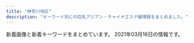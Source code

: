 ```yaml
---
title: "神奈川地区"
description: "キーワード別にの巨乳アジアン・チャイナエステ嬢情報をまとめました。"
---
```


新着画像と新着キーワードをまとめています。
2021年03月16日の情報です。

<DmmAffiliateIns />
<KeywordTable
  shops={
    [
    {
        "url": "https://arena.jpn.vin/",
        "name": "\u30a2\u30ea\u30fc\u30ca",
        "img_links": [
            "https://arena.jpn.vin/images/s_link.jpg",
            "https://arena.jpn.vin/images/room1.jpg",
            "https://arena.jpn.vin/images/tel.jpg",
            "https://arena.jpn.vin/images/top.jpg",
            "https://arena.jpn.vin/images/s2.jpg",
            "https://arena.jpn.vin/images/mobile.jpg",
            "https://arena.jpn.vin/images/room2.jpg",
            "https://arena.jpn.vin/images/room3.jpg",
            "https://arena.jpn.vin/photos/sites/25/2021/02/2021021019135619.jpg",
            "https://arena.jpn.vin/photos/sites/25/2021/02/2021021019135821.jpg",
            "https://arena.jpn.vin/images/s1.jpg",
            "https://arena.jpn.vin/images/news_bj2.jpg",
            "https://arena.jpn.vin/photos/sites/25/2021/02/202102101913575.jpg",
            "https://arena.jpn.vin/images/s_face.jpg",
            "https://arena.jpn.vin/photos/sites/25/2021/02/2021021019135553.jpg",
            "https://arena.jpn.vin/images/s_news.jpg",
            "https://arena.jpn.vin/images/new.jpg",
            "https://arena.jpn.vin/images/s_staff.jpg",
            "https://arena.jpn.vin/images/room4.jpg"
        ],
        "keywords": {
            "C": 12,
            "87": 16,
            "D": 64,
            "86": 32,
            "85": 16
        },
        "station": "JR\u6238\u585a\u99c5\u897f\u53e3"
    },
    {
        "name": "\u83ef\u84ee",
        "url": "http://karen.ies.fun/",
        "station": "JR\u8305\u30f6\u5d0e\u99c5\u5317\u53e3",
        "keywords": {},
        "img_links": []
    },
    {
        "station": "\u4e0a\u5927\u5ca1\u99c5",
        "img_links": [
            "http://www.cc-girl.work/images/7.jpg",
            "http://www.cc-girl.work/img/yuki1.jpg",
            "http://www.cc-girl.work/images/interior_t.jpg",
            "http://www.cc-girl.work/images/5.jpg",
            "http://www.cc-girl.work/img/eri1.jpg",
            "http://www.cc-girl.work/images/sys1.jpg",
            "http://www.cc-girl.work/img/momo1.jpg",
            "http://www.cc-girl.work/images/rec2.jpg",
            "http://www.cc-girl.work/img/ai1.jpg",
            "http://www.cc-girl.work/img/kaoru1.jpg",
            "http://www.cc-girl.work/images/mobile.jpg",
            "http://www.cc-girl.work/images/rec1.jpg",
            "http://www.cc-girl.work/images/4.jpg",
            "http://www.cc-girl.work/images/sys2.jpg",
            "http://www.cc-girl.work/img/yaya1.jpg",
            "http://www.cc-girl.work/images/11.jpg",
            "http://www.cc-girl.work/images/8.jpg",
            "http://www.cc-girl.work/img/kumi1.jpg",
            "http://www.cc-girl.work/images/news.jpg",
            "http://www.cc-girl.work/images/line.png",
            "http://www.cc-girl.work/img/sizuka1.jpg",
            "http://www.cc-girl.work/images/int1.jpg",
            "http://www.cc-girl.work/images/staff_t.jpg",
            "http://www.cc-girl.work/img/miho1.jpg",
            "http://www.cc-girl.work/images/6.jpg",
            "http://www.cc-girl.work/images/1.jpg",
            "http://www.cc-girl.work/images/2.jpg",
            "http://www.cc-girl.work/img/yuri1.jpg",
            "http://www.cc-girl.work/img/mari1.jpg",
            "http://www.cc-girl.work/images/ta.jpg",
            "http://www.cc-girl.work/images/3.jpg",
            "http://www.cc-girl.work/images/ac1.jpg",
            "http://www.cc-girl.work/images/9.jpg",
            "http://www.cc-girl.work/images/head.jpg",
            "http://www.cc-girl.work/images/10.jpg"
        ],
        "name": "yuyu-\u3086\u3046\u3086-",
        "keywords": {},
        "url": "http://www.cc-girl.work/"
    },
    {
        "name": "\u8ffd\u6d5c\u30de\u30c3\u30b5\u30fc\u30b8",
        "url": "http://oppama.iest.info/",
        "keywords": {
            "D": 15,
            "C": 3,
            "87": 3,
            "86": 12,
            "85": 3
        },
        "station": "\u8ffd\u6d5c\u99c5",
        "img_links": [
            "http://oppama.iest.info/images/bj3.jpg",
            "http://oppama.iest.info/images/l1.jpg",
            "http://oppama.iest.info/images/room5.jpg",
            "http://cdn.dino-es.com/images/line.jpg",
            "http://oppama.iest.info/photos/sites/10/2018/05/2018053009323210.jpg",
            "http://oppama.iest.info/photos/sites/10/2018/07/2018073109281781.jpg",
            "http://oppama.iest.info/photos/sites/10/2018/05/2018053009323272.jpg",
            "http://oppama.iest.info/images/top.jpg",
            "http://cdn.dino-es.com/images/logo/150x40DinoEs.png",
            "http://oppama.iest.info/images/s_news2.png",
            "http://oppama.iest.info/images/room6.jpg",
            "http://oppama.iest.info/photos/sites/10/2018/07/2018073109281740.jpg",
            "http://oppama.iest.info/images/room2.jpg",
            "http://oppama.iest.info/images/s_pick.png",
            "http://oppama.iest.info/photos/sites/10/2018/07/2018073109281759.jpg",
            "http://oppama.iest.info/images/room3.jpg",
            "http://oppama.iest.info/images/room4.jpg",
            "http://oppama.iest.info/images/room1.jpg",
            "http://oppama.iest.info/photos/sites/10/2018/07/2018073109281797.jpg",
            "http://oppama.iest.info/photos/sites/10/2018/05/2018053009323253.jpg",
            "http://oppama.iest.info/images/s_news.png",
            "http://cdn.dino-es.com/images/allpics/KL77e92f55838704c7de0a1eb6ca2a81a0/4ec1d6974658a8b101911755e5d05691.jpg",
            "http://oppama.iest.info/photos/sites/10/2018/05/2018053009323372.jpg",
            "http://oppama.iest.info/photos/sites/10/2018/07/2018073109281695.jpg",
            "http://oppama.iest.info/images/s_staff.jpg",
            "http://oppama.iest.info/images/mobile.png"
        ]
    },
    {
        "img_links": [
            "http://cherry.este.work/m-head03.jpg",
            "http://cherry.este.work/yui.jpg",
            "http://cherry.este.work/staff03-b.png",
            "http://cherry.este.work/staff05-b.png",
            "http://cherry.este.work/baner.jpg",
            "http://cherry.este.work/foot01.jpg",
            "http://cherry.este.work/call.png",
            "http://cherry.este.work/anna.jpg",
            "http://cherry.este.work/staff02-b.png"
        ],
        "url": "http://cherry.este.work/",
        "station": "JR\u5c0f\u7530\u539f\u99c5\u6771\u53e3",
        "keywords": {
            "85": 1,
            "F": 1,
            "90": 3,
            "D": 3,
            "92": 1,
            "E": 1
        },
        "name": "\u30cf\u30cb\u30fc\u30cf\u30cb\u30fc"
    },
    {
        "station": "JR\u85e4\u6ca2\u99c5\u5357\u53e3",
        "keywords": {},
        "img_links": [],
        "url": "https://arena.xyz.mn/",
        "name": "\u30a2\u30ea\u30fc\u30ca"
    },
    {
        "url": "http://es-rei.work/",
        "name": "\u9e97",
        "keywords": {
            "83": 4,
            "86": 4,
            "89": 2,
            "85": 2
        },
        "station": "JR\u85e4\u6ca2\u99c5\u5357\u53e3",
        "img_links": [
            "http://es-rei.work/2.jpg",
            "http://es-rei.work/_src/26747153/base_01.png",
            "http://es-rei.work/_src/26747304/line1.jpg",
            "http://es-rei.work/_src/26747185/base_01.png",
            "http://es-rei.work/_src/26838156/wechatimg204.jpg",
            "http://es-rei.work/4.jpg",
            "http://es-rei.work/_src/26791049/_dsf9442.jpg",
            "http://es-rei.work/_src/26747206/navi2_02.png",
            "http://es-rei.work/_src/34041693/line1.jpg",
            "http://es-rei.work/_src/26747294/line3.png",
            "http://es-rei.work/_src/34041596/05859f21726dfcef9faa9bab12a2595.jpg",
            "http://es-rei.work/_src/26747287/line3.png",
            "http://es-rei.work/_src/26747207/navi2_03.png",
            "http://es-rei.work/_src/26747173/base_03.png",
            "http://es-rei.work/_src/26790995/wechatimg38_20181018221746252.jpg",
            "http://es-rei.work/_src/26747293/line3.png",
            "http://es-rei.work/_src/26747301/line3.png",
            "http://es-rei.work/_src/26747218/line1.jpg",
            "http://es-rei.work/_src/26824435/cam2.png",
            "http://es-rei.work/_src/26747209/navi2_05.png",
            "http://es-rei.work/_src/26747289/wechatimg77.jpg",
            "http://es-rei.work/_src/26747203/list_04.png",
            "http://es-rei.work/_src/26747227/line3.png",
            "http://es-rei.work/_src/26747132/line1.jpg",
            "http://es-rei.work/_src/47863240/line3.png",
            "http://es-rei.work/_src/26791053/_dsf9449.jpg",
            "http://es-rei.work/_src/26747093/_igp4295.jpg",
            "http://es-rei.work/_src/26838160/line.png",
            "http://es-rei.work/_src/26747210/navi2_06.png",
            "http://es-rei.work/_src/26747221/wechatimg164_1.jpg",
            "http://es-rei.work/_src/47863108/wechatimg26_20200914183556350.jpg",
            "http://es-rei.work/_src/26747158/base_03.png",
            "http://es-rei.work/_src/26838174/line.png",
            "http://es-rei.work/_src/26747205/navi2_01.png",
            "http://es-rei.work/_src/26747114/base_03.png",
            "http://es-rei.work/_src/26747201/list_02.png",
            "http://es-rei.work/_src/26747141/base_03.png",
            "http://es-rei.work/_src/26747187/base_03.png",
            "http://es-rei.work/_src/26791051/_dsf9446.jpg",
            "http://es-rei.work/_src/26838136/news.jpg",
            "http://es-rei.work/_src/26747292/wechatimg202.jpg",
            "http://es-rei.work/_src/26747288/line3.png",
            "http://es-rei.work/_src/26747223/line3.png",
            "http://es-rei.work/_src/34124118/wechatimg26_20200914183556350.jpg",
            "http://es-rei.work/_src/26838155/wechatimg202.jpg",
            "http://es-rei.work/1.jpg",
            "http://es-rei.work/_src/26838157/wechatimg77.jpg",
            "http://es-rei.work/_src/34041600/line3.png",
            "http://es-rei.work/_src/26791115/_igp4263.jpg",
            "http://es-rei.work/_src/26747089/51d8ecbee4cc2935f070c539c37ded71.jpg",
            "http://es-rei.work/_src/26747199/sign.png",
            "http://es-rei.work/_src/26747225/wechatimg75.jpg",
            "http://es-rei.work/_src/26747222/line3.png",
            "http://es-rei.work/_src/26747086/base_01.png",
            "http://es-rei.work/_src/26747170/base_01.png",
            "http://es-rei.work/_src/26747200/list_01.png",
            "http://es-rei.work/_src/26747296/line1.jpg",
            "http://es-rei.work/_src/26747229/line1.jpg",
            "http://es-rei.work/_src/34041597/wechatimg26_20200914183556350.jpg",
            "http://es-rei.work/_src/47863242/100054276feb8d8cef3ac5199531cfe.jpg",
            "http://es-rei.work/_src/26747126/base_01.png",
            "http://es-rei.work/_src/26747226/line3.png",
            "http://es-rei.work/_src/26824216/b0131b16446464e537eff864d8f041bb.jpg",
            "http://es-rei.work/_src/47863241/05859f21726dfcef9faa9bab12a2595.jpg",
            "http://es-rei.work/_src/26747302/wechatimg204.jpg",
            "http://es-rei.work/_src/26747204/list_05.png",
            "http://es-rei.work/5.jpg",
            "http://es-rei.work/_src/26747300/line3.png",
            "http://es-rei.work/_src/26838158/wechatimg75.jpg",
            "http://es-rei.work/_src/47863244/line1.jpg",
            "http://es-rei.work/_src/26747202/list_03.png",
            "http://es-rei.work/_src/47863239/line3.png",
            "http://es-rei.work/_src/34041599/line3.png",
            "http://es-rei.work/_src/26747231/line1.jpg",
            "http://es-rei.work/3.jpg",
            "http://es-rei.work/_src/26747208/navi2_04.png"
        ]
    },
    {
        "img_links": [
            "http://sui-en.work/img/yuki1.jpg",
            "http://sui-en.work/images/ta.jpg",
            "http://sui-en.work/images/sys3.png",
            "http://sui-en.work/images/int2.png",
            "http://sui-en.work/images/info.jpg",
            "http://sui-en.work/images/b2.jpg",
            "http://sui-en.work/images/b1.jpg",
            "http://sui-en.work/img/sena1.jpg",
            "http://sui-en.work/images/int3.png",
            "http://sui-en.work/images/4.png",
            "http://sui-en.work/images/sys2.jpg",
            "http://sui-en.work/images/mobile.jpg",
            "http://sui-en.work/images/staff_t.png",
            "http://sui-en.work/images/3.png",
            "http://sui-en.work/images/1.png",
            "http://sui-en.work/images/interior_t.png",
            "http://sui-en.work/img/kaori1.jpg",
            "http://sui-en.work/images/2.png",
            "http://sui-en.work/img/hana1.jpg",
            "http://sui-en.work/images/tr.jpg",
            "http://sui-en.work/images/news.jpg",
            "http://sui-en.work/images/head.jpg",
            "http://sui-en.work/images/sys1.jpg",
            "http://sui-en.work/images/int1.png"
        ],
        "keywords": {},
        "station": "JR\u5e73\u585a\u99c5\u5317\u53e3",
        "name": "\u968f\u7e01",
        "url": "http://sui-en.work/"
    },
    {
        "station": "JR\u6771\u6238\u585a\u99c5\u6771\u53e3",
        "keywords": {
            "89": 1,
            "88": 1,
            "90": 2,
            "87": 1,
            "E": 1,
            "D": 4,
            "91": 1,
            "C": 1
        },
        "name": "Lydia\uff5e\u30ea\u30c7\u30a3\u30a2",
        "img_links": [
            "http://lydia.relaxnabi.com/images/call.png",
            "http://lydia.relaxnabi.com/css/m-top04.jpg",
            "http://lydia.relaxnabi.com/css/cam01.jpg",
            "http://lydia.relaxnabi.com/css/m-head.jpg",
            "http://lydia.relaxnabi.com/css/staff/staff0004.jpg",
            "http://lydia.relaxnabi.com/css/staff/staff0003.jpg",
            "http://lydia.relaxnabi.com/css/staff/staff00006.jpg",
            "http://lydia.relaxnabi.com/css/staff/staff0005.jpg",
            "http://lydia.relaxnabi.com/css/osusume28.jpg",
            "http://lydia.relaxnabi.com/css/staff/staff0001.jpg",
            "http://lydia.relaxnabi.com/css/staff/staff0002.jpg"
        ],
        "url": "http://lydia.relaxnabi.com/"
    },
    {
        "img_links": [
            "https://gakuen.est.cm/images/s_link.jpg",
            "https://gakuen.est.cm/images/g15.jpg",
            "https://gakuen.est.cm/images/g2.jpg",
            "https://gakuen.est.cm/images/g11.jpg",
            "https://gakuen.est.cm/photos/sites/28/2021/02/2021021806394710.jpg",
            "https://gakuen.est.cm/images/1.jpg",
            "https://gakuen.est.cm/images/info.jpg",
            "https://gakuen.est.cm/photos/sites/28/2021/03/2021030305584395.jpg",
            "https://gakuen.est.cm/images/mobile.jpg",
            "https://gakuen.est.cm/images/pick.jpg",
            "https://gakuen.est.cm/images/g13.jpg",
            "https://gakuen.est.cm/images/g14.jpg",
            "https://gakuen.est.cm/images/g3.jpg",
            "https://gakuen.est.cm/images/g1.jpg",
            "https://gakuen.est.cm/images/2.jpg",
            "https://gakuen.est.cm/photos/sites/28/2021/02/2021021806394561.jpg",
            "https://gakuen.est.cm/images/top.jpg",
            "https://gakuen.est.cm/images/news1.jpg",
            "https://gakuen.est.cm/images/s_staff.jpg",
            "https://gakuen.est.cm/photos/sites/28/2021/03/2021031607153859.jpg",
            "https://gakuen.est.cm/images/g16.jpg",
            "https://gakuen.est.cm/photos/sites/28/2021/02/2021021806394417.jpg",
            "https://gakuen.est.cm/images/g7.jpg",
            "https://gakuen.est.cm/photos/sites/28/2021/02/2021021806394618.jpg",
            "https://gakuen.est.cm/images/g17.jpg",
            "https://gakuen.est.cm/images/g10.jpg",
            "https://gakuen.est.cm/images/dairy1.jpg",
            "https://gakuen.est.cm/images/staff_bj3.jpg",
            "https://gakuen.est.cm/images/s_cosplay.jpg",
            "https://gakuen.est.cm/images/info2.jpg"
        ],
        "url": "https://gakuen.est.cm/",
        "keywords": {},
        "name": "\u5927\u8239\u5b66\u5712",
        "station": "JR\u5927\u8239\u99c5\u6771\u53e3"
    },
    {
        "station": "JR\u85e4\u6ca2\u99c5\u5317\u53e3",
        "keywords": {},
        "img_links": [
            "http://en.este88.com/i/images/info_07.jpg",
            "http://en.este88.com/gals/asuka1.jpg",
            "http://en.este88.com/gals/teina1.jpg",
            "http://en.este88.com/gals/saya1.jpg",
            "http://en.este88.com/i/images/info_15.jpg",
            "http://en.este88.com/gals/aya1.jpg",
            "http://en.este88.com/images/info.png",
            "http://en.este88.com/gals/koko1.jpg",
            "http://en.este88.com/gals/momo1.jpg",
            "http://en.este88.com/gals/nana1.jpg",
            "http://en.este88.com/i/images/info_09.jpg",
            "http://en.este88.com/gals/rena1.jpg",
            "http://en.este88.com/gals/riri1.jpg",
            "http://en.este88.com/i/images/info_12.jpg"
        ],
        "name": "\u7e01",
        "url": "http://en.este88.com/"
    },
    {
        "keywords": {},
        "name": "\u30cf\u30cb\u30fc",
        "station": "JR\u85e4\u6ca2\u99c5\u5357\u53e3",
        "img_links": [],
        "url": "http://www.miyoplop.xyz/"
    },
    {
        "name": "\u5929\u4f7f",
        "url": "http://uintiop.tokyo/",
        "station": "JR\u85e4\u6ca2\u99c5\u5357\u53e3",
        "img_links": [
            "http://uintiop.tokyo/picture/tel.png",
            "http://uintiop.tokyo/picture/4.jpg",
            "http://uintiop.tokyo/uploads/210111/1-210111123I9332.jpg",
            "http://uintiop.tokyo/uploads/200720/1-200H013041T46.jpg",
            "http://uintiop.tokyo/picture/top-img10.jpg",
            "http://uintiop.tokyo/picture/top-img03.jpg",
            "http://uintiop.tokyo/picture/top-img01.png",
            "http://uintiop.tokyo/picture/call.png",
            "http://uintiop.tokyo/picture/top-img02.png",
            "http://uintiop.tokyo/uploads/210220/1-21022013460JA.jpg",
            "http://uintiop.tokyo/uploads/210208/1-21020Q31459221.jpg",
            "http://uintiop.tokyo/uploads/200714/1-200G4125RS59.jpg",
            "http://uintiop.tokyo/uploads/200727/1-200HG01643361.jpg",
            "http://uintiop.tokyo/picture/2.jpg",
            "http://uintiop.tokyo/uploads/200714/1-200G4124210P7.jpg",
            "http://uintiop.tokyo/picture/3.jpg",
            "http://uintiop.tokyo/picture/1.jpg"
        ],
        "keywords": {
            "C": 15,
            "\u80f8": 1,
            "D": 2,
            "86": 2
        }
    },
    {
        "keywords": {
            "86": 2,
            "E": 1,
            "D": 3,
            "85": 1,
            "87": 1
        },
        "url": "http://esbest.info/",
        "img_links": [
            "http://esbest.info/images/store/03.jpg",
            "http://esbest.info/staffPhoto/b20200109133117.jpg",
            "http://esbest.info/uploadfiles/images/campaignEsbestInfo1.jpg",
            "http://esbest.info/staffPhoto/s20200111165529.jpg",
            "http://esbest.info/images/store/01.jpg",
            "http://esbest.info/images/store/04.jpg",
            "http://esbest.info/images/mobile.jpg",
            "http://esbest.info/js/sliderLine/slide_prev.png",
            "http://esbest.info/staffPhoto/s20200205123504.jpg",
            "http://esbest.info/staffPhoto/s20200526161929.jpg",
            "http://esbest.info/staffPhoto/s20200109133117.jpg",
            "http://esbest.info/staffPhoto/b20200111165529.jpg",
            "http://esbest.info/staffPhoto/b20200205123504.jpg",
            "http://esbest.info/staffPhoto/b20200526161929.jpg",
            "http://esbest.info/images/store/02.jpg",
            "http://esbest.info/js/sliderLine/slide_next.png",
            "http://esbest.info/images/returnBtn.png"
        ],
        "name": "\u30df\u30e9\u30dc\u30eb",
        "station": "JR\u6771\u6238\u585a\u99c5\u6771\u53e3"
    },
    {
        "name": "\u840c\u3048",
        "img_links": [
            "http://pretty-esthe.com/images/cg07.jpg",
            "http://pretty-esthe.com/images/r3.jpg",
            "http://pretty-esthe.com/images/staff_s.png",
            "http://pretty-esthe.com/images/r4.jpg",
            "http://pretty-esthe.com/images/cg05.jpg",
            "http://pretty-esthe.com/images/r2.jpg",
            "http://pretty-esthe.com/images/cg09.jpg",
            "http://pretty-esthe.com/images/r1.jpg",
            "http://pretty-esthe.com/images/evetop.png",
            "http://pretty-esthe.com/images/cg06.jpg",
            "http://pretty-esthe.com/images/news.png",
            "http://pretty-esthe.com/images/top.png"
        ],
        "station": "JR\u6238\u585a\u99c5\u6771\u53e3",
        "keywords": {
            "D": 9,
            "E": 3,
            "86": 12
        },
        "url": "http://pretty-esthe.com/"
    },
    {
        "station": "\u8305\u30f6\u5d0e\u99c5\u5357\u53e3",
        "img_links": [
            "http://tenshinokoi.es-come.net/img/header01.jpg",
            "http://tenshinokoi.es-come.net/girls/yurika1.jpg",
            "http://tenshinokoi.es-come.net/images/share/tel.png",
            "http://tenshinokoi.es-come.net/i/120/yuyu1.jpg",
            "http://tenshinokoi.es-come.net/girls/hiromi1.jpg",
            "http://tenshinokoi.es-come.net/i/80/sumire1.jpg",
            "http://tenshinokoi.es-come.net/girls/misaki1.jpg",
            "http://tenshinokoi.es-come.net/girls/riri1.jpg",
            "http://tenshinokoi.es-come.net/img/header00.jpg",
            "http://tenshinokoi.es-come.net/images/info1.jpg",
            "http://tenshinokoi.es-come.net/i/80/yuyu1.jpg",
            "http://tenshinokoi.es-come.net/images/share/pickup.png",
            "http://tenshinokoi.es-come.net/images/shishubar.png",
            "http://tenshinokoi.es-come.net/img/sumire1.jpg",
            "http://tenshinokoi.es-come.net/images/share/sp-kp2.png",
            "http://tenshinokoi.es-come.net/i/80/risa1.jpg",
            "http://tenshinokoi.es-come.net/i/80/yuna1.jpg",
            "http://tenshinokoi.es-come.net/images/info2.jpg",
            "http://tenshinokoi.es-come.net/i/120/yuna1.jpg",
            "http://tenshinokoi.es-come.net/girls/risa1.jpg",
            "http://tenshinokoi.es-come.net/i/120/risa1.jpg",
            "http://tenshinokoi.es-come.net/img/yuyu1.jpg",
            "http://tenshinokoi.es-come.net/girls/yuyu1.jpg",
            "http://tenshinokoi.es-come.net/images/qr.jpg",
            "http://tenshinokoi.es-come.net/i/120/sumire1.jpg",
            "http://tenshinokoi.es-come.net/girls/kana1.jpg",
            "http://tenshinokoi.es-come.net/images/infobar.png",
            "http://tenshinokoi.es-come.net/images/therapistbar.png",
            "http://tenshinokoi.es-come.net/img/header02.jpg",
            "http://tenshinokoi.es-come.net/girls/yuki1.jpg",
            "http://tenshinokoi.es-come.net/img/risa1.jpg",
            "http://tenshinokoi.es-come.net/girls/sumire1.jpg"
        ],
        "keywords": {},
        "name": "\u5929\u4f7f\u306e\u604b",
        "url": "http://tenshinokoi.es-come.net/"
    },
    {
        "station": "JR\u5e73\u585a\u99c5\u5317\u53e3",
        "keywords": {},
        "img_links": [
            "http://hiratsuka-est.com/images/right.jpg",
            "http://hiratsuka-est.com/images/r8.jpg",
            "http://hiratsuka-est.com/images/mi.jpg",
            "http://hiratsuka-est.com/images/banna2.jpg",
            "http://hiratsuka-est.com/images/top.jpg",
            "http://hiratsuka-est.com/images/r6.jpg",
            "http://hiratsuka-est.com/images/g7.jpg",
            "http://hiratsuka-est.com/images/g1.jpg",
            "http://hiratsuka-est.com/images/tel.jpg",
            "http://hiratsuka-est.com/images/left.jpg",
            "http://hiratsuka-est.com/images/g3.jpg",
            "http://hiratsuka-est.com/images/banna.jpg",
            "http://hiratsuka-est.com/images/r9.jpg",
            "http://hiratsuka-est.com/images/zi-faq.png",
            "http://hiratsuka-est.com/images/banna1.jpg",
            "http://hiratsuka-est.com/images/new1.jpg",
            "http://hiratsuka-est.com/images/r1.jpg",
            "http://hiratsuka-est.com/images/ll1.jpg",
            "http://hiratsuka-est.com/images/zi-staff.png",
            "http://hiratsuka-est.com/images/r4.jpg",
            "http://hiratsuka-est.com/images/g2.jpg",
            "http://hiratsuka-est.com/images/chc.jpg",
            "http://hiratsuka-est.com/images/zi-link.png",
            "http://hiratsuka-est.com/images/r5.jpg",
            "http://hiratsuka-est.com/images/g0.jpg",
            "http://hiratsuka-est.com/images/r7.jpg",
            "http://hiratsuka-est.com/images/rr1.jpg",
            "http://hiratsuka-est.com/images/tiao2.jpg",
            "http://hiratsuka-est.com/images/g4.jpg",
            "http://hiratsuka-est.com/images/r3.jpg"
        ],
        "name": "\u3055\u308f\u3084\u304b",
        "url": "http://hiratsuka-est.com/"
    },
    {
        "img_links": [
            "http://www.bestlove.iesjp.com/files/002-03.jpg",
            "http://www.bestlove.iesjp.com/files/005.jpg",
            "http://www.bestlove.iesjp.com/files/006.jpg",
            "http://www.bestlove.iesjp.com/images/mobile.jpg",
            "http://www.bestlove.iesjp.com/files/001-02.jpg",
            "http://www.bestlove.iesjp.com/photo_news/upimg/77212603ef74383541_0.jpg",
            "http://www.bestlove.iesjp.com/files/003.jpg",
            "http://www.bestlove.iesjp.com/files/003-03.jpg",
            "http://www.bestlove.iesjp.com/files/006-03.jpg",
            "http://www.bestlove.iesjp.com/images/atomosky.jpg",
            "http://www.bestlove.iesjp.com/files/004-03.jpg",
            "http://www.bestlove.iesjp.com/files/004.jpg",
            "http://www.bestlove.iesjp.com/files/005-03.jpg",
            "http://www.bestlove.iesjp.com/images/line.png",
            "http://www.bestlove.iesjp.com/photo_news/upimg/54866603c72e67a391_0.jpg",
            "http://www.bestlove.iesjp.com/files/006-02.jpg",
            "http://www.bestlove.iesjp.com/images/r3.jpg",
            "http://www.bestlove.iesjp.com/files/001.jpg",
            "http://www.bestlove.iesjp.com/files/001-03.jpg",
            "http://www.bestlove.iesjp.com/files/002-02.jpg",
            "http://www.bestlove.iesjp.com/files/005-02.jpg",
            "http://www.bestlove.iesjp.com/files/003-02.jpg",
            "http://www.bestlove.iesjp.com/files/002.jpg",
            "http://www.bestlove.iesjp.com/files/004-02.jpg"
        ],
        "keywords": {
            "D": 8,
            "83": 4,
            "C": 22,
            "87": 12
        },
        "url": "http://www.bestlove.iesjp.com/",
        "station": "JR\u5e73\u585a\u99c5\u5317\u53e3",
        "name": "Best Love \uff5e\u30d9\u30b9\u30c8\u30e9\u30d6\uff5e"
    },
    {
        "station": "JR\u5927\u8239\u99c5\u6771\u53e3",
        "keywords": {},
        "img_links": [
            "http://hoguraku.info/_src/22266489/navi_03.png",
            "http://hoguraku.info/_src/22294029/3_20180513213551306.jpg",
            "http://hoguraku.info/_src/22266486/navi2_01.png",
            "http://hoguraku.info/_src/22296697/pup.png",
            "http://hoguraku.info/_src/22266493/navi_05.png",
            "http://hoguraku.info/_src/22293865/sign.png",
            "http://hoguraku.info/_src/25168346/staff-2_20180823215120776.jpg",
            "http://hoguraku.info/staff-4.jpg",
            "http://hoguraku.info/_src/22266495/navi_06.png",
            "http://hoguraku.info/_src/22293820/wechatimg744.jpg",
            "http://hoguraku.info/_src/22294025/1_20180513213551260.jpg",
            "http://hoguraku.info/_src/22294028/3_20180513213551306.jpg",
            "http://hoguraku.info/_src/22266491/navi_04.png",
            "http://hoguraku.info/_src/22266398/img20180513214352559347.png",
            "http://hoguraku.info/_src/22294024/1_20180513213551260.jpg",
            "http://hoguraku.info/_src/22294026/wechatimg239.jpg",
            "http://hoguraku.info/_src/22266490/navi2_03.png",
            "http://hoguraku.info/_src/22266494/navi2_05.png",
            "http://hoguraku.info/_src/22266400/wechatimg94_20191205204136458.jpg",
            "http://hoguraku.info/_src/22294409/img20180513220122069421.png",
            "http://hoguraku.info/_src/22294027/wechatimg239.jpg",
            "http://hoguraku.info/staff-2.jpg",
            "http://hoguraku.info/_src/22294031/wechatimg175.jpg",
            "http://hoguraku.info/staff-1.jpg",
            "http://hoguraku.info/_src/22266488/navi2_02.png",
            "http://hoguraku.info/_src/22296687/pup.png",
            "http://hoguraku.info/_src/22294030/wechatimg175.jpg",
            "http://hoguraku.info/_src/22293781/sign.png",
            "http://hoguraku.info/_src/22266487/navi_02.png",
            "http://hoguraku.info/_src/22266492/navi2_04.png",
            "http://hoguraku.info/_src/42747719/img20200505151535254743.png",
            "http://hoguraku.info/_src/22266485/navi_01.png",
            "http://hoguraku.info/_src/22266524/wechatimg96_20191205204603604.jpg",
            "http://hoguraku.info/_src/22293601/newspinkup.png",
            "http://hoguraku.info/_src/37673393/wechatimg98.jpg",
            "http://hoguraku.info/_src/22296695/pup.png",
            "http://hoguraku.info/staff-3.jpg",
            "http://hoguraku.info/_src/22293610/pup.png",
            "http://hoguraku.info/_src/22266496/navi2_06.png"
        ],
        "name": "\u3055\u304f\u3089",
        "url": "http://hoguraku.info/"
    },
    {
        "img_links": [
            "http://f-kaori.work/images/9.jpg",
            "http://f-kaori.work/images/10.jpg",
            "http://f-kaori.work/sp/images/sisu_t.png",
            "http://f-kaori.work/sp/images/sisu.jpg",
            "http://f-kaori.work/sp/images/news.png",
            "http://f-kaori.work/images/interior_t.jpg",
            "http://f-kaori.work/sp/images/topgirl.png",
            "http://f-kaori.work/sp/images/pc.jpg",
            "http://f-kaori.work/sp/images/staff_t.jpg",
            "http://f-kaori.work/sp/images/5.jpg",
            "http://f-kaori.work/sp/images/tel.jpg",
            "http://f-kaori.work/sp/images/sys.png",
            "http://f-kaori.work/images/news.png",
            "http://f-kaori.work/img/sin1.jpg",
            "http://f-kaori.work/sp/img/emi1.jpg",
            "http://f-kaori.work/sp/images/1.jpg",
            "http://f-kaori.work/sp/images/interior_t.jpg",
            "http://f-kaori.work/sp/images/7.jpg",
            "http://f-kaori.work/images/sys.png",
            "http://f-kaori.work/images/sm.jpg",
            "http://f-kaori.work/images/7.jpg",
            "http://f-kaori.work/sp/menu/staff.jpg",
            "http://f-kaori.work/sp/images/rec1.png",
            "http://f-kaori.work/sp/menu/interior.jpg",
            "http://f-kaori.work/sp/img/sasa1.jpg",
            "http://f-kaori.work/sp/img/yoka1.jpg",
            "http://f-kaori.work/images/head.jpg",
            "http://f-kaori.work/images/staff_t.jpg",
            "http://f-kaori.work/sp/menu/top.jpg",
            "http://f-kaori.work/sp/images/head.jpg",
            "http://f-kaori.work/sp/images/top.jpg",
            "http://f-kaori.work/img/aya1.jpg",
            "http://f-kaori.work/sp/images/3.jpg",
            "http://f-kaori.work/img/risa1.jpg",
            "http://f-kaori.work/images/line.png",
            "http://f-kaori.work/img/yoka1.jpg",
            "http://f-kaori.work/img/sasa1.jpg",
            "http://f-kaori.work/sp/img/sora1.jpg",
            "http://f-kaori.work/images/6.jpg",
            "http://f-kaori.work/sp/images/6.jpg",
            "http://f-kaori.work/sp/images/int1.png",
            "http://f-kaori.work/images/rec1.png",
            "http://f-kaori.work/sp/images/newsb.png",
            "http://f-kaori.work/sp/img/aya1.jpg",
            "http://f-kaori.work/images/concept.png",
            "http://f-kaori.work/sp/images/10.jpg",
            "http://f-kaori.work/sp/img/sin1.jpg",
            "http://f-kaori.work/images/sisu_t.jpg",
            "http://f-kaori.work/img/emi1.jpg",
            "http://f-kaori.work/sp/img/yumi1.jpg",
            "http://f-kaori.work/images/int2.png",
            "http://f-kaori.work/img/sora1.jpg",
            "http://f-kaori.work/sp/images/int2.png",
            "http://f-kaori.work/images/sisu.png",
            "http://f-kaori.work/img/yumi1.jpg",
            "http://f-kaori.work/images/1.jpg",
            "http://f-kaori.work/images/rec2.jpg",
            "http://f-kaori.work/images/mobile.jpg",
            "http://f-kaori.work/sp/images/9.jpg",
            "http://f-kaori.work/sp/images/rec3.png",
            "http://f-kaori.work/sp/images/footer.png",
            "http://f-kaori.work/images/3.jpg",
            "http://f-kaori.work/images/5.jpg",
            "http://f-kaori.work/sp/images/rec2.jpg",
            "http://f-kaori.work/images/int1.png",
            "http://f-kaori.work/sp/images/8.jpg",
            "http://f-kaori.work/images/8.jpg",
            "http://f-kaori.work/sp/img/risa1.jpg"
        ],
        "station": "JR\u85e4\u6ca2\u99c5\u5357\u53e3",
        "keywords": {},
        "url": "http://f-kaori.work/",
        "name": "\u85ab"
    },
    {
        "name": "\u7652\u5fc3\u5712",
        "station": "JR\u85e4\u6ca2\u99c5\u5357\u53e3",
        "keywords": {},
        "img_links": [
            "http://yushinen.info/images/g1.jpg",
            "http://yushinen.info/images/flw.png",
            "http://yushinen.info/images/room2.jpg",
            "http://yushinen.info/images/g0.jpg",
            "http://yushinen.info/images/g5.jpg",
            "http://yushinen.info/images/ami1.jpg",
            "http://yushinen.info/images/g6.jpg",
            "http://yushinen.info/images/room1.jpg",
            "http://yushinen.info/images/saya1.jpg",
            "http://yushinen.info/images/room4.jpg",
            "http://yushinen.info/images/room3.jpg",
            "http://yushinen.info/images/g3.jpg",
            "http://yushinen.info/images/g7.jpg",
            "http://yushinen.info/images/nana1.jpg",
            "http://yushinen.info/images/top.jpg",
            "http://yushinen.info/images/g2.jpg",
            "http://yushinen.info/images/mobile.png",
            "http://yushinen.info/images/room6.jpg",
            "http://yushinen.info/images/eri1.jpg",
            "http://yushinen.info/images/g4.jpg",
            "http://yushinen.info/images/info.png",
            "http://yushinen.info/images/room5.jpg",
            "http://yushinen.info/images/miki1.jpg",
            "http://yushinen.info/images/nei-03.png"
        ],
        "url": "http://yushinen.info/"
    },
    {
        "img_links": [
            "http://onlyone-relax.xyz/images/cg07.jpg",
            "http://onlyone-relax.xyz/images/cg08.jpg",
            "http://onlyone-relax.xyz/images/1.jpg",
            "http://onlyone-relax.xyz/images/cg09.jpg",
            "http://onlyone-relax.xyz/images/top2.png",
            "http://onlyone-relax.xyz/images/4.jpg",
            "http://onlyone-relax.xyz/images/2.jpg",
            "http://onlyone-relax.xyz/images/cg01.jpg",
            "http://onlyone-relax.xyz/images/top.png",
            "http://onlyone-relax.xyz/images/spacer300x450.png",
            "http://onlyone-relax.xyz/images/cg02.jpg",
            "http://onlyone-relax.xyz/images/cg05.jpg",
            "http://onlyone-relax.xyz/images/cg03.jpg",
            "http://onlyone-relax.xyz/images/qr.jpg",
            "http://onlyone-relax.xyz/images/cg10.jpg",
            "http://onlyone-relax.xyz/images/cg04.jpg"
        ],
        "station": "JR\u5c0f\u7530\u539f\u99c5\u897f\u53e3",
        "name": "\u30ad\u30e5\u30fc\u30c8",
        "keywords": {
            "F": 8,
            "D": 52,
            "E": 8,
            "C": 8
        },
        "url": "http://onlyone-relax.xyz/"
    },
    {
        "img_links": [
            "https://temiri.ests.jp/images/tit_eject.jpg",
            "https://temiri.ests.jp/images/link_nav07.jpg",
            "https://temiri.ests.jp/images/tit_face.jpg",
            "https://temiri.ests.jp/images/close_eject.png",
            "https://temiri.ests.jp/images/tit_new.jpg",
            "https://temiri.ests.jp/images/img_eject.jpg",
            "https://temiri.ests.jp/images/btn_eject.jpg",
            "https://temiri.ests.jp/photos/sites/37/2021/03/2021031204343630.jpg",
            "https://temiri.ests.jp/photos/sites/37/2021/03/2021030106081839.jpg",
            "https://temiri.ests.jp/images/room6.jpg",
            "https://temiri.ests.jp/images/room5.jpg",
            "https://temiri.ests.jp/images/room1.jpg",
            "https://temiri.ests.jp/images/link_nav01.jpg",
            "https://temiri.ests.jp/images/link_nav03.jpg",
            "https://temiri.ests.jp/images/sp_top.jpg",
            "https://temiri.ests.jp/images/link_nav05.jpg",
            "https://temiri.ests.jp/photos/sites/37/2021/03/2021031607370976.jpg",
            "https://temiri.ests.jp/images/link_nav02.jpg",
            "https://temiri.ests.jp/images/room3.jpg",
            "https://temiri.ests.jp/photos/sites/37/2021/03/2021030103445096.jpg",
            "https://temiri.ests.jp/images/top.png",
            "https://temiri.ests.jp/images/room2.jpg",
            "https://temiri.ests.jp/images/link_nav04.jpg",
            "https://temiri.ests.jp/images/link_nav06.jpg",
            "https://temiri.ests.jp/photos/sites/37/2021/03/2021030103445152.jpg",
            "https://temiri.ests.jp/images/room4.jpg",
            "https://temiri.ests.jp/photos/sites/37/2021/03/2021030103445059.jpg"
        ],
        "station": "\u80fd\u898b\u53f0\u99c5",
        "url": "https://temiri.ests.jp/",
        "name": "\u30c6\u30df\u30ea",
        "keywords": {
            "C": 56,
            "D": 56,
            "83": 12,
            "85": 24,
            "86": 32
        }
    },
    {
        "img_links": [
            "http://o-jp.com/tsubaki/images/mimi1.jpg",
            "http://o-jp.com/tsubaki/images/photo02.jpg",
            "http://o-jp.com/tsubaki/images/index_enter.jpg",
            "http://o-jp.com/tsubaki/images/photo03.jpg",
            "http://o-jp.com/tsubaki/images/t_discount.jpg",
            "http://o-jp.com/tsubaki/images/photo01.jpg",
            "http://o-jp.com/tsubaki/images/t_mobile.jpg",
            "http://o-jp.com/tsubaki/images/photo04.jpg"
        ],
        "name": "\u693f",
        "station": "JR\u5e73\u585a\u99c5\u897f\u53e3",
        "keywords": {
            "C": 6
        },
        "url": "http://o-jp.com/tsubaki/"
    },
    {
        "img_links": [
            "http://izumi.ests.jp/images/service3.jpg",
            "http://izumi.ests.jp/images/service4.jpg",
            "http://izumi.ests.jp/images/room3.jpg",
            "http://izumi.ests.jp/images/service1.jpg",
            "http://izumi.ests.jp/photos/sites/54/2020/09/2020092004565418.jpg",
            "http://izumi.ests.jp/images/info.jpg",
            "http://izumi.ests.jp/photos/sites/54/2020/07/2020070605483923.jpg",
            "http://izumi.ests.jp/images/service2.jpg",
            "http://izumi.ests.jp/images/s_news.jpg",
            "http://izumi.ests.jp/images/mobile.jpg",
            "http://izumi.ests.jp/images/room4.jpg",
            "http://izumi.ests.jp/photos/sites/54/2020/12/2020121307073529.jpg",
            "http://izumi.ests.jp/images/s3.jpg",
            "http://izumi.ests.jp/images/s1.jpg",
            "http://izumi.ests.jp/images/top.jpg",
            "http://izumi.ests.jp/photos/sites/54/2019/10/2019100205592997.jpg",
            "http://izumi.ests.jp/images/room2.jpg",
            "http://izumi.ests.jp/images/room1.jpg",
            "http://izumi.ests.jp/photos/sites/54/2019/10/2019100205593058.jpg",
            "http://izumi.ests.jp/images/info2.jpg",
            "http://izumi.ests.jp/photos/sites/54/2020/05/2020051209400132.jpg"
        ],
        "name": "\u6e58\u5357\u604b",
        "url": "http://izumi.ests.jp/",
        "keywords": {
            "87": 7,
            "85": 28,
            "86": 7,
            "D": 35,
            "E": 7
        },
        "station": "\u6e58\u5357\u53f0\u99c5\u897f\u53e3"
    },
    {
        "url": "http://treat-rlx.com/",
        "keywords": {
            "C": 11
        },
        "station": "\u5584\u884c\u99c5\u6771\u53e3",
        "img_links": [
            "http://treat-rlx.com/pic/topimg2.png",
            "http://treat-rlx.com/i/files/homeimg.jpg",
            "http://treat-rlx.com/pic/head.jpg",
            "http://treat-rlx.com/pic/topimg4.png",
            "http://treat-rlx.com/img/ttl_mobile.png",
            "http://treat-rlx.com/img/ttl_staff.jpg",
            "http://treat-rlx.com/pic/topimg3.png",
            "http://treat-rlx.com/staff/mika/01mb.jpg",
            "http://treat-rlx.com/staff/aya/01.jpg",
            "http://treat-rlx.com/staff/aya/01mb.jpg",
            "http://treat-rlx.com/img/att.png",
            "http://treat-rlx.com/pic/topimg1.png",
            "http://treat-rlx.com/img/ttl_rec.png",
            "http://treat-rlx.com/pic/topimg5.png",
            "http://treat-rlx.com/staff/mika/01.jpg"
        ],
        "name": "\u798f\u7e01"
    },
    {
        "station": "JR\u85e4\u6ca2\u99c5\u5357\u53e3",
        "keywords": {},
        "url": "http://baraen.xyz/",
        "img_links": [
            "http://baraen.xyz/images/g2.jpg",
            "http://baraen.xyz/images/room6.jpg",
            "http://baraen.xyz/images/mobile.jpg",
            "http://baraen.xyz/images/g0.jpg",
            "http://baraen.xyz/images/mafaxine_d.jpg",
            "http://baraen.xyz/images/kanban.jpg",
            "http://baraen.xyz/images/mafaxine_j.jpg",
            "http://baraen.xyz/images/room2.jpg",
            "http://baraen.xyz/images/g4.jpg",
            "http://baraen.xyz/images/g1.jpg",
            "http://baraen.xyz/images/maga.jpg",
            "http://baraen.xyz/images/miki2.jpg",
            "http://baraen.xyz/images/room1.jpg",
            "http://baraen.xyz/images/room4.jpg",
            "http://baraen.xyz/images/g3.jpg",
            "http://baraen.xyz/images/g6.jpg",
            "http://baraen.xyz/images/miki1.jpg"
        ],
        "name": "\u30d0\u30e9\u5712"
    },
    {
        "station": "JR\u5e73\u585a\u99c5",
        "keywords": {
            "D": 3,
            "E": 2,
            "87": 1,
            "85": 1,
            "86": 3
        },
        "img_links": [
            "http://esthe-massage.pw/img/top.jpg",
            "http://esthe-massage.pw/img/m6.jpg",
            "http://esthe-massage.pw/img/m30.jpg",
            "http://esthe-massage.pw/img/fla.jpg",
            "http://esthe-massage.pw/img/m20.jpg",
            "http://esthe-massage.pw/img/cg03.jpg",
            "http://esthe-massage.pw/img/cg02.jpg",
            "http://esthe-massage.pw/img/stan.png",
            "http://esthe-massage.pw/img/m1.jpg",
            "http://esthe-massage.pw/img/m5.jpg",
            "http://esthe-massage.pw/img/m2.jpg",
            "http://esthe-massage.pw/img/m3.jpg",
            "http://esthe-massage.pw/img/m4.jpg",
            "http://esthe-massage.pw/img/cg05.jpg",
            "http://esthe-massage.pw/img/m60.jpg",
            "http://esthe-massage.pw/img/cg01.jpg",
            "http://esthe-massage.pw/img/m10.jpg",
            "http://esthe-massage.pw/img/cg04.jpg",
            "http://esthe-massage.pw/img/noo.png",
            "http://esthe-massage.pw/img/no.png"
        ],
        "url": "http://esthe-massage.pw/",
        "name": "\u6843\u9999"
    },
    {
        "img_links": [
            "http://candy.relaxjp.com/css/staff/staff003-a.png",
            "http://candy.relaxjp.com/images/slider1/001.jpg",
            "http://candy.relaxjp.com/css/staff/staff004.png",
            "http://candy.relaxjp.com/css/nav/nav-002.png",
            "http://candy.relaxjp.com/css/staff/staff003.png",
            "http://candy.relaxjp.com/css/osusume02.jpg",
            "http://candy.relaxjp.com/css/staff/staff005.png",
            "http://candy.relaxjp.com/css/nav/nav-001.png",
            "http://candy.relaxjp.com/css/staff/staff002-a.png",
            "http://candy.relaxjp.com/css/nav/nav-006.png",
            "http://candy.relaxjp.com/images/slider1/003.jpg",
            "http://candy.relaxjp.com/css/top0001.png",
            "http://candy.relaxjp.com/css/staff/staff007-a.png",
            "http://candy.relaxjp.com/css/staff/staff0001.png",
            "http://candy.relaxjp.com/css/nav/nav-004.png",
            "http://candy.relaxjp.com/css/staff/staff004-a.png",
            "http://candy.relaxjp.com/css/staff/staff006.png",
            "http://candy.relaxjp.com/css/staff/staff007.png",
            "http://candy.relaxjp.com/css/staff/staff001-a.png",
            "http://candy.relaxjp.com/css/staff/staff006-a.png",
            "http://candy.relaxjp.com/css/staff/staff002.png",
            "http://candy.relaxjp.com/css/nav/nav-005.png",
            "http://candy.relaxjp.com/css/staff/staff005-a.png",
            "http://candy.relaxjp.com/css/tel.png",
            "http://candy.relaxjp.com/css/nav/nav-003.png"
        ],
        "url": "http://candy.relaxjp.com/",
        "station": "JR\u6771\u6238\u585a\u99c5\u6771\u53e3",
        "keywords": {
            "D": 4,
            "C": 2,
            "88": 1,
            "85": 1,
            "87": 1,
            "89": 2,
            "90": 1
        },
        "name": "Candy"
    },
    {
        "keywords": {},
        "name": "\u6075",
        "station": "JR\u85e4\u6ca2\u99c5\u5357\u53e3",
        "img_links": [
            "http://megumi-est.xyz/images/roomimg/img1.png",
            "http://megumi-est.xyz/girl/8.jpg",
            "http://megumi-est.xyz/girl/4.jpg",
            "http://megumi-est.xyz/girl/1.jpg",
            "http://megumi-est.xyz/images/roomimg/img2.png",
            "http://megumi-est.xyz/images/staff_bg.png",
            "http://megumi-est.xyz/images/roomimg/img3.png",
            "http://megumi-est.xyz/images/roomimg/img4.png",
            "http://megumi-est.xyz/images/pickup_line.png",
            "http://megumi-est.xyz/images/newsbg.png",
            "http://megumi-est.xyz/images/mobile_bg.png",
            "http://megumi-est.xyz/girl/5.jpg",
            "http://megumi-est.xyz/images/topbg.jpg"
        ],
        "url": "http://megumi-est.xyz/"
    },
    {
        "url": "http://yu-raku.info/",
        "station": "JR\u5927\u8239\u99c5\u6771\u53e3",
        "keywords": {},
        "img_links": [
            "http://yu-raku.info/images/bar-cam.png",
            "http://yu-raku.info/staff/s-emi4.jpg",
            "http://yu-raku.info/images/c-top0.png",
            "http://yu-raku.info/sp/images/bar-cover.png",
            "http://yu-raku.info/images/bar-interior.png",
            "http://yu-raku.info/images/bar-therapist.png",
            "http://yu-raku.info/images/c-therapist0.png",
            "http://yu-raku.info/images/bar-info.png",
            "http://yu-raku.info/staff/s-miki1.jpg",
            "http://yu-raku.info/images/b-interior.jpg",
            "http://yu-raku.info/staff/s-kana1.jpg",
            "http://yu-raku.info/staff/s-niri1.jpg",
            "http://yu-raku.info/staff/s-nana1.jpg",
            "http://yu-raku.info/staff/s-sayuri1.jpg",
            "http://yu-raku.info/staff/s-emi3.jpg",
            "http://yu-raku.info/sp/images/bar-cam.png",
            "http://yu-raku.info/images/bar-cover.png",
            "http://yu-raku.info/images/pic-interior.png",
            "http://yu-raku.info/staff/s-emi5.jpg",
            "http://yu-raku.info/images/fotter.jpg",
            "http://yu-raku.info/staff/s-yuko1.jpg",
            "http://yu-raku.info/sp/images/b-tel.png"
        ],
        "name": "\u60a0\u697d"
    },
    {
        "name": "\u30ea\u30d6\u30ec\u30b9",
        "station": "JR\u6771\u6238\u585a\u99c5\u897f\u53e3",
        "img_links": [
            "http://es-libres.com/images/guide.jpg",
            "http://es-libres.com/js/sliderLine/slide_next.png",
            "http://es-libres.com/staffPhoto/s20201007072654.jpg",
            "http://es-libres.com/staffPhoto/s20201007072718.jpg",
            "http://es-libres.com/staffPhoto/s20201007072550.jpg",
            "http://es-libres.com/staffPhoto/b20201007072718.jpg",
            "http://es-libres.com/images/mobile.jpg",
            "http://es-libres.com/images/returnBtn.png",
            "http://es-libres.com/images/gallery/01.jpg",
            "http://es-libres.com/staffPhoto/b20201007072633.jpg",
            "http://es-libres.com/staffPhoto/b20201007072654.jpg",
            "http://es-libres.com/uploadfiles/Image/campaignEsLibresCom.jpg",
            "http://es-libres.com/staffPhoto/s20201007072633.jpg",
            "http://es-libres.com/js/sliderLine/slide_prev.png",
            "http://es-libres.com/images/gallery/03.jpg",
            "http://es-libres.com/images/gallery/04.jpg",
            "http://es-libres.com/images/gallery/02.jpg",
            "http://es-libres.com/staffPhoto/b20201007072550.jpg"
        ],
        "keywords": {
            "E": 1,
            "89": 1,
            "D": 2,
            "C": 1
        },
        "url": "http://es-libres.com/"
    },
    {
        "keywords": {},
        "url": "http://genkimorimori.ies.bz/",
        "img_links": [
            "http://genkimorimori.ies.bz/photos/sites/68/2021/01/2021011903470168.jpg",
            "http://genkimorimori.ies.bz/photos/sites/68/2020/11/2020112402100578.jpg",
            "http://genkimorimori.ies.bz/images/news1.jpg",
            "http://genkimorimori.ies.bz/photos/sites/68/2020/11/2020110308572993.jpg",
            "http://genkimorimori.ies.bz/photos/sites/68/2020/12/2020121003212539.jpg",
            "http://genkimorimori.ies.bz/images/1.jpg",
            "http://genkimorimori.ies.bz/images/g7.jpg",
            "http://genkimorimori.ies.bz/images/s_staff.jpg",
            "http://genkimorimori.ies.bz/images/mobile.jpg",
            "http://genkimorimori.ies.bz/photos/sites/68/2020/12/2020120502191455.jpg",
            "http://genkimorimori.ies.bz/images/g15.jpg",
            "http://genkimorimori.ies.bz/images/g17.jpg",
            "http://genkimorimori.ies.bz/images/pick.jpg",
            "http://genkimorimori.ies.bz/images/s_link.jpg",
            "http://genkimorimori.ies.bz/images/dairy1.jpg",
            "http://genkimorimori.ies.bz/photos/sites/68/2021/01/2021013007244222.jpg",
            "http://genkimorimori.ies.bz/photos/sites/68/2020/11/2020110308582485.jpg",
            "http://genkimorimori.ies.bz/images/g2.jpg",
            "http://genkimorimori.ies.bz/images/info.jpg",
            "http://genkimorimori.ies.bz/photos/sites/68/2020/12/202012150154361.jpg",
            "http://genkimorimori.ies.bz/images/top.jpg",
            "http://genkimorimori.ies.bz/photos/sites/68/2020/12/2020120703525262.jpg",
            "http://genkimorimori.ies.bz/images/g10.jpg",
            "http://genkimorimori.ies.bz/images/g3.jpg",
            "http://genkimorimori.ies.bz/images/g1.jpg",
            "http://genkimorimori.ies.bz/images/g14.jpg",
            "http://genkimorimori.ies.bz/images/g16.jpg",
            "http://genkimorimori.ies.bz/photos/sites/68/2020/11/2020110308572890.jpg",
            "http://genkimorimori.ies.bz/images/staff_bj3.jpg",
            "http://genkimorimori.ies.bz/images/g11.jpg",
            "http://genkimorimori.ies.bz/images/s_cosplay.jpg",
            "http://genkimorimori.ies.bz/images/info2.jpg",
            "http://genkimorimori.ies.bz/images/g13.jpg",
            "http://genkimorimori.ies.bz/photos/sites/68/2020/11/2020112402100696.jpg",
            "http://genkimorimori.ies.bz/images/2.jpg",
            "http://genkimorimori.ies.bz/photos/sites/68/2020/11/2020110308572868.jpg"
        ],
        "station": "\u79e6\u91ce\u99c5\u5317\u53e3",
        "name": "\u5143\u6c17\u3082\u308a\u3082\u308a"
    },
    {
        "station": "\u9db4\u5dfb\u6e29\u6cc9\u99c5\u5317\u53e3",
        "img_links": [],
        "name": "\u30a2\u30ed\u30a8",
        "url": "http://oil.abnavi.info/",
        "keywords": {}
    },
    {
        "img_links": [
            "http://lavender-est.xyz/girl/11.jpg",
            "http://lavender-est.xyz/girl/2_1.jpg",
            "http://lavender-est.xyz/girl/2.jpg",
            "http://lavender-est.xyz/girl/9_1.jpg",
            "http://lavender-est.xyz/girl/5.jpg",
            "http://lavender-est.xyz/girl/8.jpg",
            "http://lavender-est.xyz/girl/4_1.jpg",
            "http://lavender-est.xyz/girl/5_2.jpg",
            "http://lavender-est.xyz/images/lr_02.jpg",
            "http://lavender-est.xyz/girl/10_1.jpg",
            "http://lavender-est.xyz/images/tel.png",
            "http://lavender-est.xyz/girl/7.jpg",
            "http://lavender-est.xyz/girl/15.jpg",
            "http://lavender-est.xyz/images/top01.jpg",
            "http://lavender-est.xyz/girl/3.jpg",
            "http://lavender-est.xyz/girl/4.jpg",
            "http://lavender-est.xyz/girl/9.jpg",
            "http://lavender-est.xyz/i/girl/4.jpg",
            "http://lavender-est.xyz/images/room/r3.jpg",
            "http://lavender-est.xyz/images/pro_girl_line.jpg",
            "http://lavender-est.xyz/girl/15_1.jpg",
            "http://lavender-est.xyz/images/room/r4.jpg",
            "http://lavender-est.xyz/girl/5_1.jpg",
            "http://lavender-est.xyz/girl/8_1.jpg",
            "http://lavender-est.xyz/girl/3_1.jpg",
            "http://lavender-est.xyz/girl/11_1.jpg",
            "http://lavender-est.xyz/girl/5_3.jpg",
            "http://lavender-est.xyz/girl/10.jpg",
            "http://lavender-est.xyz/girl/14_2.jpg",
            "http://lavender-est.xyz/girl/14_1.jpg",
            "http://lavender-est.xyz/images/room/r1.jpg",
            "http://lavender-est.xyz/girl/7_2.jpg",
            "http://lavender-est.xyz/images/mobile.png",
            "http://lavender-est.xyz/images/bar_staff.jpg",
            "http://lavender-est.xyz/girl/14.jpg",
            "http://lavender-est.xyz/images/room/r2.jpg",
            "http://lavender-est.xyz/girl/11_2.jpg",
            "http://lavender-est.xyz/girl/7_1.jpg",
            "http://lavender-est.xyz/girl/10_2.jpg",
            "http://lavender-est.xyz/images/twitter.jpg",
            "http://lavender-est.xyz/girl/9_2.jpg"
        ],
        "url": "http://lavender-est.xyz/",
        "keywords": {},
        "name": "\u30e9\u30d9\u30f3\u30c0\u30fc",
        "station": "JR\u85e4\u6ca2\u99c5\u5357\u53e3"
    },
    {
        "img_links": [
            "http://civebt.xyz/templets/default/picture/rec1.png",
            "http://civebt.xyz/templets/default/picture/staff_t.jpg",
            "http://civebt.xyz/templets/default/picture/head.jpg",
            "http://civebt.xyz/uploads/201103/1-201103091122a3.jpg",
            "http://civebt.xyz/templets/default/picture/news.jpg",
            "http://civebt.xyz/uploads/201103/1-201103143450506.jpg",
            "http://civebt.xyz/uploads/201103/1-201103091150648.jpg",
            "http://civebt.xyz/uploads/180620/1-1P62010193X63.jpg",
            "http://civebt.xyz/uploads/180620/1-1P62010154K00.png",
            "http://civebt.xyz/uploads/201102/1-2011021306404K.png",
            "http://civebt.xyz/templets/default/picture/interior_t.jpg",
            "http://civebt.xyz/uploads/201102/1-201102130FY09.png",
            "http://civebt.xyz/uploads/201103/1-201103091136248.jpg"
        ],
        "url": "http://civebt.xyz/",
        "station": "\u6e58\u5357\u53f0\u99c5\u897f\u53e3",
        "keywords": {
            "G": 4,
            "E": 8
        },
        "name": "\u9b54\u6cd5\u306e\u5973\u738b"
    },
    {
        "url": "http://es-hanabi.xyz/",
        "name": "\u30cf\u30ca\u30d3",
        "station": "JR\u5e73\u585a\u99c5\u897f\u53e3",
        "img_links": [
            "http://es-hanabi.xyz/images/r1.jpg",
            "http://es-hanabi.xyz/images/g3.jpg",
            "http://es-hanabi.xyz/images/r7.jpg",
            "http://es-hanabi.xyz/images/r6.jpg",
            "http://es-hanabi.xyz/images/r5.jpg",
            "http://es-hanabi.xyz/images/g2.jpg",
            "http://es-hanabi.xyz/images/r8.jpg",
            "http://es-hanabi.xyz/images/g4.jpg",
            "http://es-hanabi.xyz/images/mobile.png",
            "http://es-hanabi.xyz/images/top.jpg",
            "http://es-hanabi.xyz/images/r2.jpg",
            "http://es-hanabi.xyz/images/g1.jpg",
            "http://es-hanabi.xyz/images/g5.jpg",
            "http://es-hanabi.xyz/images/g0.jpg",
            "http://es-hanabi.xyz/images/zi_staff.png",
            "http://es-hanabi.xyz/images/new1.jpg"
        ],
        "keywords": {
            "C": 7
        }
    },
    {
        "img_links": [
            "http://www.sh-riraku77.site/uploads/190703/1-1ZF3151554H6.jpg",
            "http://www.sh-riraku77.site/picture/s_new.png",
            "http://www.sh-riraku77.site/picture/i_therapist.png",
            "http://www.sh-riraku77.site/picture/photo3.png",
            "http://www.sh-riraku77.site/plus/images/room2.jpg",
            "http://www.sh-riraku77.site/uploads/201214/1-201214130312232.jpg",
            "http://www.sh-riraku77.site/picture/s_staff.png",
            "http://www.sh-riraku77.site/plus/images/room3.jpg",
            "http://www.sh-riraku77.site/picture/end.png",
            "http://www.sh-riraku77.site/plus/images/room4.jpg",
            "http://www.sh-riraku77.site/picture/top22.png",
            "http://www.sh-riraku77.site/picture/top23.png",
            "http://www.sh-riraku77.site/plus/images/room1.jpg"
        ],
        "keywords": {},
        "url": "http://www.sh-riraku77.site/",
        "station": "JR\u65b0\u6749\u7530\u99c5\u897f\u53e3",
        "name": "\u82b1\u306e\u604b"
    },
    {
        "keywords": {
            "86": 2,
            "D": 4,
            "85": 2
        },
        "station": "JR\u5c0f\u7530\u539f\u99c5\u6771\u53e3",
        "url": "https://mitsunoaji.oks.bz/",
        "name": "\u306f\u3060\u304b\u306e\u3053\u3053\u308d",
        "img_links": [
            "https://mitsunoaji.oks.bz/images/side_link.jpg",
            "https://mitsunoaji.oks.bz/images/side_mobile.jpg",
            "https://mitsunoaji.oks.bz/images/link_nav07.jpg",
            "https://mitsunoaji.oks.bz/images/link_nav03.jpg",
            "https://mitsunoaji.oks.bz/images/info3.jpg",
            "https://mitsunoaji.oks.bz/images/sp_top.jpg",
            "https://mitsunoaji.oks.bz/images/top.png",
            "https://mitsunoaji.oks.bz/images/info2.jpg",
            "https://mitsunoaji.oks.bz/images/link_nav02.jpg",
            "https://mitsunoaji.oks.bz/images/top_slider02.jpg",
            "https://mitsunoaji.oks.bz/images/info1.jpg",
            "https://mitsunoaji.oks.bz/photos/sites/22/2021/01/202101310909471.jpg",
            "https://mitsunoaji.oks.bz/images/top_slider01.jpg",
            "https://mitsunoaji.oks.bz/images/link_nav01.jpg",
            "https://mitsunoaji.oks.bz/images/link_nav04.jpg",
            "https://mitsunoaji.oks.bz/photos/sites/22/2021/01/202101310909491.jpg",
            "https://mitsunoaji.oks.bz/photos/sites/22/2021/01/2021013109095137.jpg",
            "https://mitsunoaji.oks.bz/images/ico01.png",
            "https://mitsunoaji.oks.bz/images/link_nav06.jpg",
            "https://mitsunoaji.oks.bz/images/link_nav05.jpg",
            "https://mitsunoaji.oks.bz/images/side_tel.jpg",
            "https://mitsunoaji.oks.bz/photos/sites/22/2021/01/2021013109095052.jpg"
        ]
    },
    {
        "img_links": [
            "http://hana-tobira.xyz/images/mobile.jpg",
            "http://hana-tobira.xyz/images/end.png",
            "http://hana-tobira.xyz/images/tite-staff.jpg",
            "http://hana-tobira.xyz/images/g7.jpg",
            "http://hana-tobira.xyz/images/tite-link.jpg",
            "http://hana-tobira.xyz/images/tite-i.png",
            "http://hana-tobira.xyz/images/g4.jpg",
            "http://hana-tobira.xyz/images/g2.jpg",
            "http://hana-tobira.xyz/images/g6.jpg",
            "http://hana-tobira.xyz/images/pickup_t.jpg",
            "http://hana-tobira.xyz/images/g5.jpg",
            "http://hana-tobira.xyz/images/g.jpg"
        ],
        "keywords": {
            "C": 13
        },
        "station": "JR\u85e4\u6ca2\u99c5\u5357\u53e3",
        "url": "http://hana-tobira.xyz/",
        "name": "\u82b1\u306e\u6249"
    },
    {
        "keywords": {},
        "url": "http://yacho.est-u.com/",
        "img_links": [
            "http://yacho.est-u.com/images/5.jpg",
            "http://yacho.est-u.com/images/k1.jpg",
            "http://yacho.est-u.com/images/index_12.jpg",
            "http://yacho.est-u.com/images/index_10.jpg",
            "http://yacho.est-u.com/images/index_01.jpg",
            "http://yacho.est-u.com/images/staff_01.jpg",
            "http://yacho.est-u.com/images/staff_03.jpg",
            "http://yacho.est-u.com/images/index_04.jpg",
            "http://yacho.est-u.com/images/index_15.jpg",
            "http://yacho.est-u.com/images/index_06.jpg",
            "http://yacho.est-u.com/images/index_05.jpg",
            "http://yacho.est-u.com/images/6.jpg",
            "http://yacho.est-u.com/images/3.jpg",
            "http://yacho.est-u.com/images/k2.jpg",
            "http://yacho.est-u.com/images/index_17.jpg",
            "http://yacho.est-u.com/images/index_03.jpg",
            "http://yacho.est-u.com/images/4.jpg",
            "http://yacho.est-u.com/images/index_14.jpg",
            "http://yacho.est-u.com/images/index_02.jpg",
            "http://yacho.est-u.com/images/1.jpg",
            "http://yacho.est-u.com/images/index_07.jpg",
            "http://yacho.est-u.com/images/2.jpg"
        ],
        "name": "\u591c\u8776",
        "station": "JR\u85e4\u6ca2\u99c5\u5357\u53e3"
    },
    {
        "img_links": [
            "http://ikoi.esjp.xyz/img/lr_02.jpg",
            "http://ikoi.esjp.xyz/i/img/photo06.jpg",
            "http://ikoi.esjp.xyz/i/img/photo02.jpg",
            "http://ikoi.esjp.xyz/i/img/photo05.jpg",
            "http://ikoi.esjp.xyz/girl/3.jpg",
            "http://ikoi.esjp.xyz/img/059.png",
            "http://ikoi.esjp.xyz/i/img/photo04.jpg",
            "http://ikoi.esjp.xyz/img/pro_girl_line.jpg",
            "http://ikoi.esjp.xyz/girl/6.jpg",
            "http://ikoi.esjp.xyz/img/capinfo.jpg",
            "http://ikoi.esjp.xyz/img/room/photo01.jpg",
            "http://ikoi.esjp.xyz/img/room/photo04.jpg",
            "http://ikoi.esjp.xyz/img/sub_staff.jpg",
            "http://ikoi.esjp.xyz/i/img/photo03.jpg",
            "http://ikoi.esjp.xyz/girl/2.jpg",
            "http://ikoi.esjp.xyz/girl/1.jpg",
            "http://ikoi.esjp.xyz/img/room/photo03.jpg",
            "http://ikoi.esjp.xyz/img/room/photo06.jpg",
            "http://ikoi.esjp.xyz/img/lr_01.jpg",
            "http://ikoi.esjp.xyz/img/room/photo05.jpg",
            "http://ikoi.esjp.xyz/img/top_pickback.png",
            "http://ikoi.esjp.xyz/girl/4.jpg",
            "http://ikoi.esjp.xyz/img/qr.jpg",
            "http://ikoi.esjp.xyz/img/rec_top.png",
            "http://ikoi.esjp.xyz/img/room/photo02.jpg",
            "http://ikoi.esjp.xyz/girl/5.jpg",
            "http://ikoi.esjp.xyz/i/img/photo01.jpg"
        ],
        "name": "\u61a9",
        "url": "http://ikoi.esjp.xyz/",
        "keywords": {},
        "station": "\u8ffd\u6d5c\u99c5"
    },
    {
        "keywords": {
            "D": 10,
            "88": 5,
            "87": 10,
            "85": 5,
            "C": 13,
            "E": 10
        },
        "name": "\u3075\u308f\u3075\u308f\u5a18",
        "url": "https://fuwafuwa-girl.jpn.vin/",
        "img_links": [
            "https://fuwafuwa-girl.jpn.vin/images/m12.jpg",
            "https://fuwafuwa-girl.jpn.vin/images/room4.jpg",
            "https://fuwafuwa-girl.jpn.vin/images/mobile.jpg",
            "https://fuwafuwa-girl.jpn.vin/images/s_staff.png",
            "https://fuwafuwa-girl.jpn.vin/images/top.png",
            "https://fuwafuwa-girl.jpn.vin/images/m10.jpg",
            "https://fuwafuwa-girl.jpn.vin/photos/sites/34/2021/02/2021022406110282.jpg",
            "https://fuwafuwa-girl.jpn.vin/images/room1.jpg",
            "https://fuwafuwa-girl.jpn.vin/images/s_pick.png",
            "https://fuwafuwa-girl.jpn.vin/images/m15.jpg",
            "https://fuwafuwa-girl.jpn.vin/images/m11.jpg",
            "https://fuwafuwa-girl.jpn.vin/images/m9.jpg",
            "https://fuwafuwa-girl.jpn.vin/images/info.jpg",
            "https://fuwafuwa-girl.jpn.vin/images/s_link.png",
            "https://fuwafuwa-girl.jpn.vin/images/s_news.png",
            "https://fuwafuwa-girl.jpn.vin/photos/sites/34/2021/02/202102240611046.jpg",
            "https://fuwafuwa-girl.jpn.vin/images/m7.jpg",
            "https://fuwafuwa-girl.jpn.vin/images/m14.jpg",
            "https://fuwafuwa-girl.jpn.vin/images/room3.jpg",
            "https://fuwafuwa-girl.jpn.vin/images/s_massage.png",
            "https://fuwafuwa-girl.jpn.vin/images/m8.jpg",
            "https://fuwafuwa-girl.jpn.vin/images/m13.jpg",
            "https://fuwafuwa-girl.jpn.vin/photos/sites/34/2021/02/2021022406110384.jpg",
            "https://fuwafuwa-girl.jpn.vin/images/room2.jpg",
            "https://fuwafuwa-girl.jpn.vin/photos/sites/34/2021/02/2021022406110276.jpg"
        ],
        "station": "\u4e0a\u5927\u5ca1\u99c5"
    },
    {
        "name": "\u6d5c\u8fba\u306e\u604b",
        "img_links": [
            "http://www.hamabei.com/images/buttona_05.jpg",
            "http://www.hamabei.com/images/nana1.jpg",
            "http://www.hamabei.com/images/buttona_08.jpg",
            "http://www.hamabei.com/images/giral012.jpg",
            "http://www.hamabei.com/images/giral007.jpg",
            "http://www.hamabei.com/images/giral014.jpg",
            "http://www.hamabei.com/images/buttona_07.jpg",
            "http://www.hamabei.com/images/miki1.jpg",
            "http://www.hamabei.com/images/kaori1.jpg",
            "http://www.hamabei.com/images/qr.jpg",
            "http://www.hamabei.com/images/buttona_06.jpg",
            "http://www.hamabei.com/images/buttona_04.jpg",
            "http://www.hamabei.com/images/buttona_03.jpg",
            "http://www.hamabei.com/images/yuka1.jpg",
            "http://www.hamabei.com/images/giral015.jpg",
            "http://www.hamabei.com/images/giral009.jpg"
        ],
        "url": "http://www.hamabei.com/",
        "keywords": {},
        "station": "JR\u8305\u30f6\u5d0e\u99c5\u5357\u53e3"
    },
    {
        "keywords": {},
        "url": "http://www.huyo.work/",
        "name": "\u3075\u3088\u3046",
        "station": "JR\u5e73\u585a\u99c5\u5317\u53e3",
        "img_links": [
            "http://www.huyo.work/images/line.png",
            "http://www.huyo.work/images/2.jpg",
            "http://www.huyo.work/images/1.jpg",
            "http://www.huyo.work/img/sora1.jpg",
            "http://www.huyo.work/images/info.jpg",
            "http://www.huyo.work/img/nana1.jpg",
            "http://www.huyo.work/images/staff_t.jpg",
            "http://www.huyo.work/img/hana1.jpg",
            "http://www.huyo.work/images/5.jpg",
            "http://www.huyo.work/images/int2.jpg",
            "http://www.huyo.work/images/sys1.jpg",
            "http://www.huyo.work/images/4.jpg",
            "http://www.huyo.work/images/mobile.jpg",
            "http://www.huyo.work/images/int1.jpg",
            "http://www.huyo.work/img/mimi1.jpg",
            "http://www.huyo.work/img/riri1.jpg",
            "http://www.huyo.work/images/head.jpg",
            "http://www.huyo.work/images/interior_t.jpg",
            "http://www.huyo.work/images/3.jpg",
            "http://www.huyo.work/images/news.jpg",
            "http://www.huyo.work/images/sys2.jpg"
        ]
    },
    {
        "keywords": {
            "85": 3,
            "86": 4,
            "C": 3,
            "87": 7,
            "E": 7,
            "D": 4
        },
        "station": "JR\u85e4\u6ca2\u99c5\u5357\u53e3",
        "url": "http://www.relax-fairyark.info/",
        "name": "Fairy Ark",
        "img_links": [
            "http://www.relax-fairyark.info/img/sta223.jpg",
            "http://www.relax-fairyark.info/img/botton.jpg",
            "http://www.relax-fairyark.info/img/st248.jpg",
            "http://www.relax-fairyark.info/img/st220.jpg",
            "http://www.relax-fairyark.info/img/tel.png",
            "http://www.relax-fairyark.info/img/st213.jpg",
            "http://www.relax-fairyark.info/img/nos.jpg",
            "http://www.relax-fairyark.info/img/st253.jpg",
            "http://www.relax-fairyark.info/img/sta240.jpg",
            "http://www.relax-fairyark.info/img/sta253.jpg",
            "http://www.relax-fairyark.info/img/sta213.jpg",
            "http://www.relax-fairyark.info/img/sta248.jpg",
            "http://www.relax-fairyark.info/img/sta220.jpg",
            "http://www.relax-fairyark.info/img/st255.jpg",
            "http://www.relax-fairyark.info/img/st235.jpg",
            "http://www.relax-fairyark.info/img/st229.jpg",
            "http://www.relax-fairyark.info/img/st245.jpg",
            "http://www.relax-fairyark.info/img/sta255.jpg",
            "http://www.relax-fairyark.info/img/sta245.jpg",
            "http://www.relax-fairyark.info/img/head.jpg",
            "http://www.relax-fairyark.info/img/sta150.jpg",
            "http://www.relax-fairyark.info/img/st223.jpg",
            "http://www.relax-fairyark.info/img/sta252.jpg",
            "http://www.relax-fairyark.info/img/footbotton.png",
            "http://www.relax-fairyark.info/img/st227.jpg",
            "http://www.relax-fairyark.info/img/sta229.jpg",
            "http://www.relax-fairyark.info/img/sta235.jpg",
            "http://www.relax-fairyark.info/img/st252.jpg",
            "http://www.relax-fairyark.info/img/body2.jpg",
            "http://www.relax-fairyark.info/img/st150.jpg",
            "http://www.relax-fairyark.info/img/st1.jpg",
            "http://www.relax-fairyark.info/img/st240.jpg",
            "http://www.relax-fairyark.info/img/vlt.png"
        ]
    }
]
}
/>
<DmmAffiliateScript />
